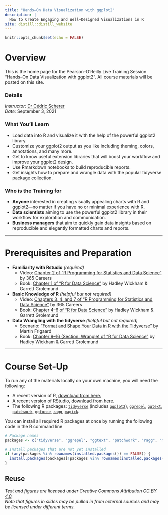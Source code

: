 ```yaml
---
title: "Hands–On Data Visualization with ggplot2"
description: |
  How to Create Engaging and Well–Designed Visualizations in R
site: distill::distill_website
---
```


```r
knitr::opts_chunk$set(echo = FALSE)
```

# Overview

This is the home page for the Pearson–O'Reilly Live Training Session "Hands–On Data Visualization with ggplot2". All course materials will be posted on this site.

### Details

*Instructor:* [Dr Cédric Scherer](https://cedric-scherer.com/top/about)   
*Date:* September 3, 2021

### What You’ll Learn

- Load data into R and visualize it with the help of the powerful ggplot2 library.
- Customize your ggplot2 output as you like including theming, colors, annotations, and many more.
- Get to know useful extension libraries that will boost your workflow and improve your ggplot2 design.
- Use Rmarkdown notebooks to build reproducible reports.
- Get insights how to prepare and wrangle data with the popular tidyverse package collection.

### Who is the Training for

- **Anyone** interested in creating visually appealing charts with R and ggplot2—no matter if you have no or minimal experience with R.
- **Data scientists** aiming to use the powerful ggplot2 library in their workflow for exploration and communication.
- **Business managers** that aim to quickly gain data insights based on reproducible and elegantly formatted charts and reports.

---

# Prerequisites and Preparation

- **Familiarity with Rstudio** *(required)*
  * Video: [Chapter 2 of “R Programming for Statistics and Data Science”](https://learning.oreilly.com/videos/r-programming-for/9781789950298/) by 365 Careers 
  * Book: [Chapter 1 of “R for Data Science”](https://learning.oreilly.com/library/view/r-for-data/9781491910382/) by Hadley Wickham & Garrett Grolemund
- **Basic Knowledge of R** *(helpful but not required)*
  * Video: [Chapters 3, 4, and 7 of “R Programming for Statistics and Data Science”](https://learning.oreilly.com/videos/r-programming-for/9781789950298/) by 365 Careers 
  * Book: [Chapter 4–6 of “R for Data Science”](https://learning.oreilly.com/library/view/r-for-data/9781491910382/) by Hadley Wickham & Garrett Grolemund
- **Data Wrangling with the tidyverse** *(helpful but not required)*
  * Scenario: [“Format and Shape Your Data in R with the Tidyverse”](https://www.oreilly.com/scenarios/format-and-shape/9781492079064/) by Martin Frigaard 
  * Book: [Chapter 9–16 (Section: Wrangle) of “R for Data Science”](https://learning.oreilly.com/library/view/r-for-data/9781491910382/) by Hadley Wickham &  Garrett Grolemund

---

# Course Set-Up

To run any of the materials locally on your own machine, you will need the following:

- A recent version of R, [download from here.](https://cloud.r-project.org/)
- A recent version of RStudio, [download from here.](https://rstudio.com/products/rstudio/download/#download)
- The following R packages: [`tidyverse`](https://www.tidyverse.org/) (includes [`ggplot2`](https://ggplot2.tidyverse.org/)), [`ggrepel`](https://ggrepel.slowkow.com/), [`ggtext`](https://wilkelab.org/ggtext/), [`patchwork`](https://patchwork.data-imaginist.com/), [`ggforce`](https://ggforce.data-imaginist.com/), [`ragg`](https://ragg.r-lib.org/), [`magick`](https://docs.ropensci.org/magick/).  

You can install all required R packages at once by running the following code in the R command line

```r
# Package names
packages <- c("tidyverse", "ggrepel", "ggtext", "patchwork", "ragg", "magick")

# Install packages that are not yet installed
if (any(packages %in% rownames(installed.packages()) == FALSE)) {
  install.packages(packages[!packages %in% rownames(installed.packages())])
}
```



## Reuse {.appendix}

<i>Text and figures are licensed under Creative Commons Attribution <a href='https://creativecommons.org/licenses/by/4.0/'>CC BY 4.0</a>.<br>Note that figures in slides may be pulled in from external sources and may be licensed under different terms.</i>
